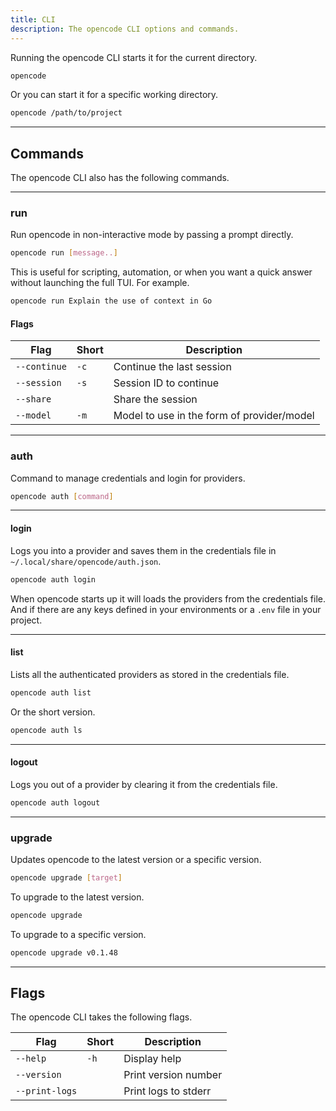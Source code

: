 ```yaml
---
title: CLI
description: The opencode CLI options and commands.
---
```


Running the opencode CLI starts it for the current directory.

```bash
opencode
```

Or you can start it for a specific working directory.

```bash
opencode /path/to/project
```

---

## Commands

The opencode CLI also has the following commands.

---

### run

Run opencode in non-interactive mode by passing a prompt directly.

```bash
opencode run [message..]
```

This is useful for scripting, automation, or when you want a quick answer without launching the full TUI. For example.

```bash "opencode run"
opencode run Explain the use of context in Go
```

#### Flags

| Flag              | Short | Description |
| ----------------- | ----- | --------------------- |
| `--continue`          | `-c`  | Continue the last session |
| `--session`          | `-s`  | Session ID to continue |
| `--share`          |   | Share the session |
| `--model`          | `-m`  | Model to use in the form of provider/model |

---

### auth

Command to manage credentials and login for providers.

```bash
opencode auth [command]
```

---

#### login

Logs you into a provider and saves them in the credentials file in `~/.local/share/opencode/auth.json`.

```bash
opencode auth login
```

When opencode starts up it will loads the providers from the credentials file. And if there are any keys defined in your environments or a `.env` file in your project.

---

#### list

Lists all the authenticated providers as stored in the credentials file.

```bash
opencode auth list
```

Or the short version.

```bash
opencode auth ls
```

---

#### logout

Logs you out of a provider by clearing it from the credentials file.

```bash
opencode auth logout
```

---

### upgrade

Updates opencode to the latest version or a specific version.

```bash
opencode upgrade [target]
```

To upgrade to the latest version.

```bash
opencode upgrade
```

To upgrade to a specific version.

```bash
opencode upgrade v0.1.48
```

---

## Flags

The opencode CLI takes the following flags.

| Flag              | Short | Description |
| ----------------- | ----- | --------------------- |
| `--help`          | `-h`  | Display help |
| `--version`       |       | Print version number |
| `--print-logs`    |       | Print logs to stderr |
